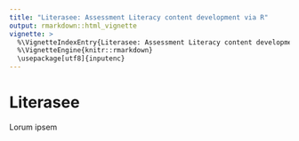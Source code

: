 ```yaml
---
title: "Literasee: Assessment Literacy content development via R"
output: rmarkdown::html_vignette
vignette: >
  %\VignetteIndexEntry{Literasee: Assessment Literacy content development via R}
  %\VignetteEngine{knitr::rmarkdown}
  \usepackage[utf8]{inputenc}
---
```


# Literasee

Lorum ipsem
